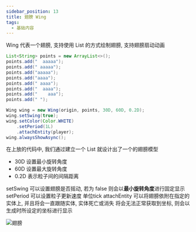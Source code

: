 ```yaml
---
sidebar_position: 13
title: 翅膀 Wing
tags:
  - 基础内容
---
```

Wing 代表一个翅膀, 支持使用 List 的方式绘制翅膀, 支持翅膀扇动动画

```java
List<String> points = new ArrayList<>();
points.add("  aaaaa");
points.add(" aaaaa");
points.add("aaaaa");
points.add("aaaa");
points.add(" aaaa");
points.add("  aaaa");
points.add("    aaa");
points.add(" ");

Wing wing = new Wing(origin, points, 30D, 60D, 0.2D);
wing.setSwing(true);
wing.setColor(Color.WHITE)
    .setPeriod(1L)
    .attachEntity(player);
wing.alwaysShowAsync();
```

在上放的代码中, 我们通过建立一个 List<String> 就设计出了一个的翅膀模型

- 30D 设置最小旋转角度
- 60D 设置最大旋转角度
- 0.2D 表示粒子间的间隔距离

setSwing 可以设置翅膀是否摇动, 若为 false 则会以**最小旋转角度**进行固定显示
setPeriod 可以设置粒子更新速度 单位tick
attachEntity 可以将翅膀依附在指定的实体上, 并且将会一直跟随实体, 实体死亡或消失 将会无法正常获取到坐标, 则会以生成时所设定的坐标进行显示

![翅膀](./img/wing.gif)